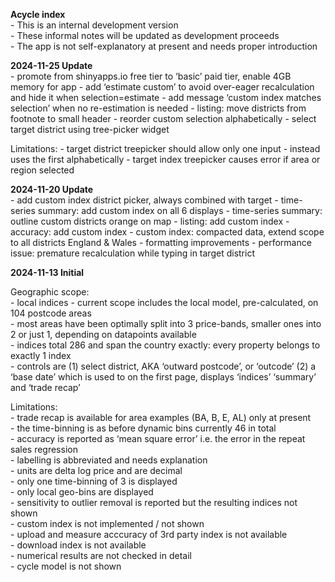 
**Acycle index**   
- This is an internal development version  
- These informal notes will be updated as development proceeds  
- The app is not self-explanatory at present and needs proper introduction  

**2024-11-25 Update**  
- promote from shinyapps.io free tier to 'basic' paid tier, enable 4GB memory for app
- add 'estimate custom' to avoid over-eager recalculation and hide it when selection=estimate
- add message 'custom index matches selection' when no re-estimation is needed
- listing: move districts from footnote to small header
- reorder custom selection alphabetically
- select target district using tree-picker widget

Limitations:
- target district treepicker should allow only one input - instead uses the first alphabetically
- target index treepicker causes error if area or region selected

**2024-11-20 Update**  
- add custom index district picker, always combined with target
- time-series summary: add custom index on all 6 displays
- time-series summary: outline custom districts orange on map
- listing: add custom index 
- accuracy: add custom index 
- custom index: compacted data, extend scope to all districts England & Wales
- formatting improvements
- performance issue: premature recalculation while typing in target district  
  
**2024-11-13 Initial**  
  
Geographic scope:  
  -  local indices
  -  current scope includes the local model, pre-calculated, on 104 postcode areas  
  -  most areas have been optimally split into 3 price-bands, smaller ones into 2 or just 1, depending on datapoints available  
  -  indices total 286 and span the country exactly: every property belongs to exactly 1 index  
  -  controls are (1) select district, AKA 'outward postcode', or 'outcode' (2) a 'base date' which is used to on the first page, displays 'indices' 'summary' and 'trade recap'  

 Limitations:  
  -  trade recap is available for area examples (BA, B, E, AL) only at present  
  -  the time-binning is as before dynamic bins currently 46 in total  
  -  accuracy is reported as 'mean square error' i.e. the error in the repeat sales regression  
  -  labelling is abbreviated and needs explanation  
  -  units are delta log price and are decimal  
  -  only one time-binning of 3 is displayed   
  -  only local geo-bins are displayed  
  -  sensitivity to outlier removal is reported but the resulting indices not shown  
  -  custom index is not implemented / not shown  
  -  upload and measure acccuracy of 3rd party index is not available  
  -  download index is not available  
  -  numerical results are not checked in detail  
  -  cycle model is not shown  
